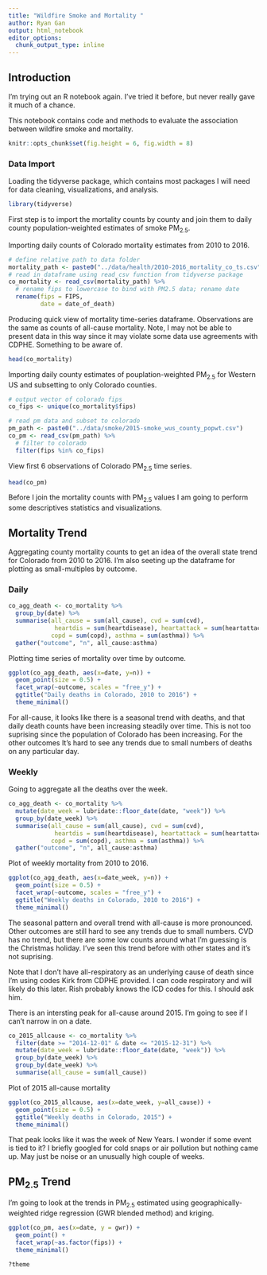 ```yaml
---
title: "Wildfire Smoke and Mortality "
author: Ryan Gan
output: html_notebook
editor_options: 
  chunk_output_type: inline
---
```


## Introduction

I'm trying out an R notebook again. I've tried it before, but never really gave it much of a chance.

This notebook contains code and methods to evaluate the association between wildfire smoke and mortality. 

```r
knitr::opts_chunk$set(fig.height = 6, fig.width = 8)
```

### Data Import

Loading the tidyverse package, which contains most packages I will need for data cleaning, visualizations, and analysis.

```r
library(tidyverse)
```

First step is to import the mortality counts by county and join them to daily county population-weighted estimates of smoke PM~2.5~. 

Importing daily counts of Colorado mortality estimates from 2010 to 2016.

```r
# define relative path to data folder
mortality_path <- paste0("../data/health/2010-2016_mortality_co_ts.csv")
# read in dataframe using read_csv function from tidyverse package
co_mortality <- read_csv(mortality_path) %>% 
  # rename fips to lowercase to bind with PM2.5 data; rename date 
  rename(fips = FIPS, 
         date = date_of_death)
```

Producing quick view of mortality time-series dataframe. Observations are the same as counts of all-cause mortality. Note, I may not be able to present data in this way since it may violate some data use agreements with CDPHE. Something to be aware of.

```r
head(co_mortality)
```

Importing daily county estimates of pouplation-weighted PM~2.5~ for Western US and subsetting to only Colorado counties.

```r
# output vector of colorado fips
co_fips <- unique(co_mortality$fips)

# read pm data and subset to colorado
pm_path <- paste0("../data/smoke/2015-smoke_wus_county_popwt.csv")
co_pm <- read_csv(pm_path) %>% 
  # filter to colorado
  filter(fips %in% co_fips)
```

View first 6 observations of Colorado PM~2.5~ time series.

```r
head(co_pm)
```

Before I join the mortality counts with PM~2.5~ values I am going to perform some descriptives statistics and visualizations.

## Mortality Trend

Aggregating county mortality counts to get an idea of the overall state trend for Colorado from 2010 to 2016. I'm also seeting up the dataframe for plotting as small-multiples by outcome.

### Daily 

```r
co_agg_death <- co_mortality %>% 
  group_by(date) %>% 
  summarise(all_cause = sum(all_cause), cvd = sum(cvd), 
             heartdis = sum(heartdisease), heartattack = sum(heartattack),
            copd = sum(copd), asthma = sum(asthma)) %>% 
  gather("outcome", "n", all_cause:asthma)
```

Plotting time series of mortality over time by outcome.

```r
ggplot(co_agg_death, aes(x=date, y=n)) +
  geom_point(size = 0.5) +
  facet_wrap(~outcome, scales = "free_y") +
  ggtitle("Daily deaths in Colorado, 2010 to 2016") +
  theme_minimal()
```

For all-cause, it looks like there is a seasonal trend with deaths, and that daily death counts have been increasing steadily over time. This is not too suprising since the population of Colorado has been increasing. For the other outcomes It's hard to see any trends due to small numbers of deaths on any particular day.

### Weekly

Going to aggregate all the deaths over the week.

```r
co_agg_death <- co_mortality %>% 
  mutate(date_week = lubridate::floor_date(date, "week")) %>% 
  group_by(date_week) %>% 
  summarise(all_cause = sum(all_cause), cvd = sum(cvd), 
             heartdis = sum(heartdisease), heartattack = sum(heartattack),
            copd = sum(copd), asthma = sum(asthma)) %>% 
  gather("outcome", "n", all_cause:asthma)
```

Plot of weekly mortality from 2010 to 2016.

```r
ggplot(co_agg_death, aes(x=date_week, y=n)) +
  geom_point(size = 0.5) +
  facet_wrap(~outcome, scales = "free_y") +
  ggtitle("Weekly deaths in Colorado, 2010 to 2016") +
  theme_minimal()
```

The seasonal pattern and overall trend with all-cause is more pronounced. Other outcomes are still hard to see any trends due to small numbers. CVD has no trend, but there are some low counts around what I'm guessing is the Christmas holiday. I've seen this trend before with other states and it's not suprising.

Note that I don't have all-respiratory as an underlying cause of death since I'm using codes Kirk from CDPHE provided. I can code respiratory and will likely do this later. Rish probably knows the ICD codes for this. I should ask him.

There is an intersting peak for all-cause around 2015. I'm going to see if I can't narrow in on a date.

```r
co_2015_allcause <- co_mortality %>% 
  filter(date >= "2014-12-01" & date <= "2015-12-31") %>% 
  mutate(date_week = lubridate::floor_date(date, "week")) %>% 
  group_by(date_week) %>% 
  group_by(date_week) %>% 
  summarise(all_cause = sum(all_cause))
```

Plot of 2015 all-cause mortality

```r
ggplot(co_2015_allcause, aes(x=date_week, y=all_cause)) +
  geom_point(size = 0.5) +
  ggtitle("Weekly deaths in Colorado, 2015") +
  theme_minimal()
```

That peak looks like it was the week of New Years. I wonder if some event is tied to it? I briefly googled for cold snaps or air pollution but nothing came up. May just be noise or an unusually high couple of weeks.

## PM~2.5~ Trend

I'm going to look at the trends in PM~2.5~ estimated using geographically-weighted ridge regression (GWR blended method) and kriging.

```r
ggplot(co_pm, aes(x=date, y = gwr)) +
  geom_point() +
  facet_wrap(~as.factor(fips)) +
  theme_minimal()

?theme
```




